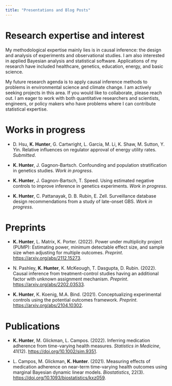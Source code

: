 ```yaml
---
title: "Presentations and Blog Posts"
---
```


# Research expertise and interest

My methodological expertise mainly lies is in causal inference: the design and analysis of experiments and observational studies. I am also interested in applied Bayesian analysis and statistical software. Applications of my research have included healthcare, genetics, education, energy, and basic science.

My future research agenda is to apply causal inference methods to problems in environmental science and climate change. I am actively seeking projects in this area. If you would like to collaborate, please reach out. I am eager to work with both quantitative researchers and scientists, engineers, or policy makers who have problems where I can contribute statistical expertise.

# Works in progress

-   D. Hsu, **K. Hunter**, G. Cartwright, L. Garcia, M. Li, K. Shaw, M. Sutton, Y. Yin. Relative influences on regulator approval of energy utility rates. *Submitted*.

-   **K. Hunter**, J. Gagnon-Bartsch. Confounding and population stratification in genetics studies. *Work in progress*.

-   **K. Hunter**, J. Gagnon-Bartsch, T. Speed. Using estimated negative controls to improve inference in genetics experiments. *Work in progress*.

-   **K. Hunter**, C. Pattanayak, D. B. Rubin, E. Zell. Surveillance database design recommendations from a study of late-onset GBS. *Work in progress*.

# Preprints

-   **K. Hunter**, L. Matrix, K. Porter. (2022). Power under multiplicity project (PUMP): Estimating power, minimum detectable effect size, and sample size when adjusting for multiple outcomes. *Preprint*. <https://arxiv.org/abs/2112.15273>.

-   N. Pashley, **K. Hunter**, K. McKeough, T. Dasgupta, D. Rubin. (2022). Causal inference from treatment-control studies having an additional factor with unknown assignment mechanism. *Preprint*. <https://arxiv.org/abs/2202.03533>.

-   **K. Hunter**, K. Koenig, M.A. Bind. (2021). Conceptualizing experimental controls using the potential outcomes framework. *Preprint*. <https://arxiv.org/abs/2104.10302>.

# Publications

-   **K. Hunter**, M. Glickman, L. Campos. (2022). Inferring medication adherence from time-varying health measures. *Statistics in Medicine*, 41(12). <https://doi.org/10.1002/sim.9351>.

-   L. Campos, M. Glickman, **K. Hunter**. (2021). Measuring effects of medication adherence on near-term time-varying health outcomes using marginal Bayesian dynamic linear models. *Biostatistics*, 22(3). [https://doi.org/10.1093/biostatistics/kxz059](https://doi.org/10.1093/biostatistics/kxz059%5D).
